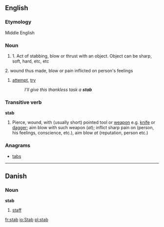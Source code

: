 ==English==

===Etymology===
Middle English

===Noun===
{{en-noun-reg}}
# 1. Act of stabbing, blow or thrust with an object. Object can be sharp, soft, hard, etc, etc
2. wound thus made, blow or pain inflicted on person's feelings
# [[attempt]], [[try]]
#:''I'll give this thankless task a '''stab'''''

===Transitive verb===
'''stab'''
# Pierce, wound, with (usually short) pointed tool or [[weapon]] e.g. [[knife]] or [[dagger]]; aim blow with such weapon (''at''); inflict sharp pain on (person, his feelings, conscience, etc.), aim blow ''at'' (reputation, person etc.)

===Anagrams===
*[[tabs]]

----
==Danish==
===Noun===
'''stab''' {{c}}

# [[staff]]

[[fr:stab]]
[[io:Stab]]
[[pl:stab]]